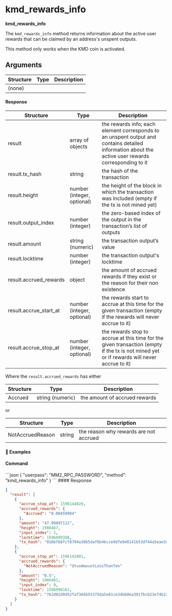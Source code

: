 
# kmd\_rewards\_info

**kmd\_rewards\_info**

The `kmd_rewards_info` method returns information about the active user rewards that can be claimed by an address's unspent outputs.

<Note>
  This method only works when the KMD coin is activated.
</Note>

## Arguments

| Structure | Type | Description |
| --------- | ---- | ----------- |
| (none)    |      |             |

#### Response

| Structure                | Type                       | Description                                                                                                                                         |
| ------------------------ | -------------------------- | --------------------------------------------------------------------------------------------------------------------------------------------------- |
| result                   | array of objects           | the rewards info; each element corresponds to an unspent output and contains detailed information about the active user rewards corresponding to it |
| result.tx\_hash          | string                     | the hash of the transaction                                                                                                                         |
| result.height            | number (integer, optional) | the height of the block in which the transaction was included (empty if the tx is not mined yet)                                                    |
| result.output\_index     | number (integer)           | the zero-based index of the output in the transaction’s list of outputs                                                                             |
| result.amount            | string (numeric)           | the transaction output’s value                                                                                                                      |
| result.locktime          | number (integer)           | the transaction output's locktime                                                                                                                   |
| result.accrued\_rewards  | object                     | the amount of accrued rewards if they exist or the reason for their non existence                                                                   |
| result.accrue\_start\_at | number (integer, optional) | the rewards start to accrue at this time for the given transaction (empty if the rewards will never accrue to it)                                   |
| result.accrue\_stop\_at  | number (integer, optional) | the rewards stop to accrue at this time for the given transaction (empty if the tx is not mined yet or if rewards will never accrue to it)          |

Where the `result.accrued_rewards` has either

| Structure | Type             | Description                   |
| --------- | ---------------- | ----------------------------- |
| Accrued   | string (numeric) | the amount of accrued rewards |

or

| Structure        | Type   | Description                            |
| ---------------- | ------ | -------------------------------------- |
| NotAccruedReason | string | the reason why rewards are not accrued |

#### 📌 Examples

#### Command

<CodeGroup title="" tag="POST" label="kmd_rewards_info" mm2MethodDecorate="true">
  ```json
  {
    "userpass": "MM2_RPC_PASSWORD",
    "method": "kmd_rewards_info"
  }
  ```
</CodeGroup>

<CollapsibleSection expandedText="Hide Response" collapsedText="Show Response">
  #### Response

  ```json
  {
    "result": [
      {
        "accrue_stop_at": 1596144028,
        "accrued_rewards": {
          "Accrued": "0.00450984"
        },
        "amount": "47.99897112",
        "height": 1986467,
        "input_index": 1,
        "locktime": 1596099388,
        "tx_hash": "016bfb8fcf8704a30b5daf6b4bcce9d7e848141b53df44a5eae3db4279227401"
      },
      {
        "accrue_stop_at": 1596142801,
        "accrued_rewards": {
          "NotAccruedReason": "UtxoAmountLessThanTen"
        },
        "amount": "0.5",
        "height": 1986481,
        "input_index": 0,
        "locktime": 1596098161,
        "tx_hash": "762d02d9d52faf365b55375da5e61ce34bb0ea391fbcb23e74b2adf8165f1bbb"
      }
    ]
  }
  ```
</CollapsibleSection>

